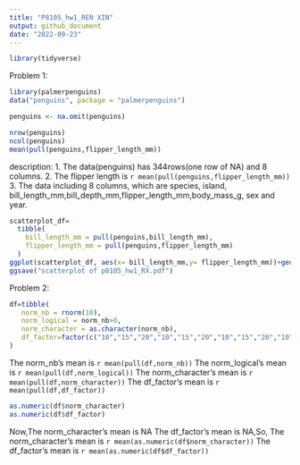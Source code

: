 ```yaml
---
title: "P8105_hw1_REN XIN"
output: github_document
date: "2022-09-23"
---
```

```r
library(tidyverse)
```


Problem 1:

```r
library(palmerpenguins)
data("penguins", package = "palmerpenguins")
```
```r
penguins <- na.omit(penguins)
```

```r
nrow(penguins)
ncol(penguins)
mean(pull(penguins,flipper_length_mm))
```
description:
1. The data(penguins) has 344rows(one row of NA) and 8 columns.
2. The flipper length is `r mean(pull(penguins,flipper_length_mm))`
3. The data including 8 columns, which are species, island, bill_length_mm,bill_depth_mm,flipper_length_mm,body_mass_g, sex and year.
```r
scatterplot_df=
  tibble( 
    bill_length_mm = pull(penguins,bill_length_mm),
    flipper_length_mm = pull(penguins,flipper_length_mm)
  )
ggplot(scatterplot_df, aes(x= bill_length_mm,y= flipper_length_mm))+geom_point (aes(color=pull(penguins, species)))
ggsave("scatterplot of p8105_hw1_RX.pdf")
```

Problem 2:

```r
df=tibble(
   norm_nb = rnorm(10),
   norm_logical = norm_nb>0,
   norm_character = as.character(norm_nb),
   df_factor=factor(c("10","15","20","10","15","20","10","15","20","10"),levels = c("10","15","20"))
)
```

The norm_nb's mean is `r mean(pull(df,norm_nb))`
The norm_logical's mean is `r mean(pull(df,norm_logical))`
The norm_character's mean is `r mean(pull(df,norm_character))`
The df_factor's mean is `r mean(pull(df,df_factor))`

```r
as.numeric(df$norm_character)
as.numeric(df$df_factor)
```

Now,The norm_character’s mean is NA The df_factor’s mean is NA,So,
The norm_character's mean is `r mean(as.numeric(df$norm_character))`
The df_factor's mean is `r mean(as.numeric(df$df_factor))`


